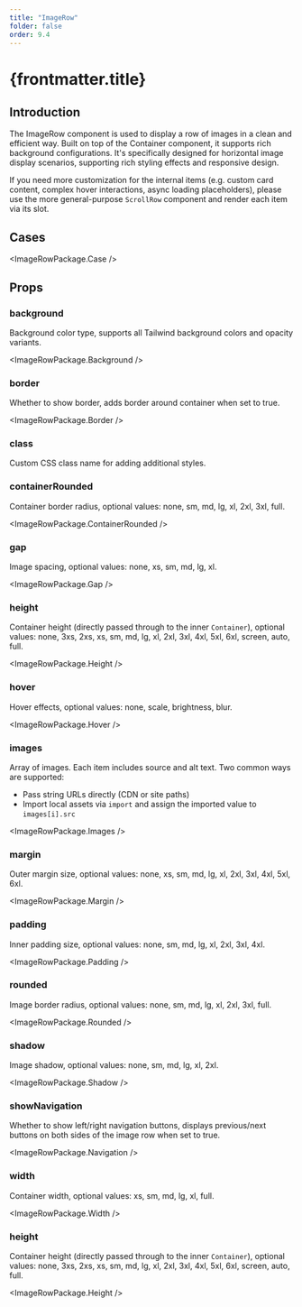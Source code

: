 ```yaml
---
title: "ImageRow"
folder: false
order: 9.4
---
```



# {frontmatter.title}

## Introduction

The ImageRow component is used to display a row of images in a clean and efficient way. Built on top of the Container component, it supports rich background configurations. It's specifically designed for horizontal image display scenarios, supporting rich styling effects and responsive design.

If you need more customization for the internal items (e.g. custom card content, complex hover interactions, async loading placeholders), please use the more general-purpose `ScrollRow` component and render each item via its slot.

## Cases

<ImageRowPackage.Case />

## Props

### background

Background color type, supports all Tailwind background colors and opacity variants.

<ImageRowPackage.Background />

### border

Whether to show border, adds border around container when set to true.

<ImageRowPackage.Border />

### class

Custom CSS class name for adding additional styles.

### containerRounded

Container border radius, optional values: none, sm, md, lg, xl, 2xl, 3xl, full.

<ImageRowPackage.ContainerRounded />

### gap

Image spacing, optional values: none, xs, sm, md, lg, xl.

<ImageRowPackage.Gap />

### height

Container height (directly passed through to the inner `Container`), optional values: none, 3xs, 2xs, xs, sm, md, lg, xl, 2xl, 3xl, 4xl, 5xl, 6xl, screen, auto, full.

<ImageRowPackage.Height />

### hover

Hover effects, optional values: none, scale, brightness, blur.

<ImageRowPackage.Hover />

### images

Array of images. Each item includes source and alt text. Two common ways are supported:
- Pass string URLs directly (CDN or site paths)
- Import local assets via `import` and assign the imported value to `images[i].src` 

<ImageRowPackage.Images />

### margin

Outer margin size, optional values: none, xs, sm, md, lg, xl, 2xl, 3xl, 4xl, 5xl, 6xl.

<ImageRowPackage.Margin />

### padding

Inner padding size, optional values: none, sm, md, lg, xl, 2xl, 3xl, 4xl.

<ImageRowPackage.Padding />

### rounded

Image border radius, optional values: none, sm, md, lg, xl, 2xl, 3xl, full.

<ImageRowPackage.Rounded />

### shadow

Image shadow, optional values: none, sm, md, lg, xl, 2xl.

<ImageRowPackage.Shadow />

### showNavigation

Whether to show left/right navigation buttons, displays previous/next buttons on both sides of the image row when set to true.

<ImageRowPackage.Navigation />

### width

Container width, optional values: xs, sm, md, lg, xl, full.

<ImageRowPackage.Width />

### height

Container height (directly passed through to the inner `Container`), optional values: none, 3xs, 2xs, xs, sm, md, lg, xl, 2xl, 3xl, 4xl, 5xl, 6xl, screen, auto, full.

<ImageRowPackage.Height />
